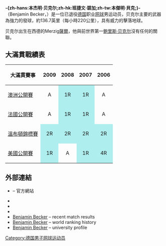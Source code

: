 {{noteTA
|G1=Tennis
|1=zh-hans:贝克尔;zh-hk:碧加;zh-tw:貝克爾;
|2=zh-hans:本杰明;zh-hk:班捷文;zh-tw:班傑明;
}}
{{Infobox 網球選手
|姓名=班傑明·貝克爾<br />Benjamin Becker
|image=Becker RG15 (19282133136).jpg
|caption=Becker at the [[2015_French_Open|2015 French Open]]
|country={{GER}}
|datebirth={{Birth date and age|1981|6|16|df=yes}}
|placebirth=[[西德|西德]][[梅爾齊希|梅爾齊希]]
|residence=[[德國|德國]][[梅特拉|梅特拉]]
|height={{convert|1.78|m|ftin|0|abbr=on}}
|weight={{convert|158|lb|kg|abbr=on}}
|college=[[貝勒大學|貝勒]]
|turnedpro=2005年
|plays=右手持拍（雙手反拍）
|careerprizemoney=$4,399,584
|singlesrecord=138–190 (42.07%)
|singlestitles=1
|highestsinglesranking=No. 35 (2014年10月27日)
|currentsinglesranking=No. 78 (2015年10月12日)
|AustralianOpenresult=第三輪 ([[2015年澳洲網球公開賽男子單打比賽|2015]])
|FrenchOpenresult=第三輪 ([[2015年法國網球公開賽男子單打比賽|2015]])
|Wimbledonresult=第二輪 ([[2006年溫布頓網球錦標賽男子單打比賽|2006]], [[2008年溫布頓網球錦標賽男子單打比賽|2008]], [[2009年溫布頓網球錦標賽男子單打比賽|2009]], [[2010年溫布頓網球錦標賽男子單打比賽|2010]], [[2012年溫布頓網球錦標賽男子單打比賽|2012]], [[2014年溫布頓網球錦標賽男子單打比賽|2014]])
|USOpenresult=第四輪 ([[2006年美國網球公開賽男子單打比賽|2006]])
|doublesrecord=47–76
|doublestitles=0
|highestdoublesranking=No. 58 (2010年7月5日)
|currentdoublesranking=No. 219 (2013年11月4日)
|AustralianOpenDoublesresult=第三輪 ([[2011年澳洲網球公開賽男子雙打比賽|2011]])
|FrenchOpenDoublesresult=第二輪 ([[2010年法國網球公開賽男子雙打比賽|2010]], [[2012年法國網球公開賽男子雙打比賽|2012]])
|WimbledonDoublesresult=第三輪 ([[2007年溫布頓網球錦標賽男子雙打比賽|2007]])
|USOpenDoublesresult=第二輪 ([[2010年美國網球公開賽男子雙打比賽|2010]])
|updated=
}}
'''-{zh-hans:本杰明·贝克尔;zh-hk:班捷文·碧加;zh-tw:本傑明·貝克;}-'''（Benjamin Becker，{{bd|1981年|6月16日|catIdx=Becker, Benjamin}}）是一位已退役[[德国|德国]]职业[[网球|网球]]男运动员，贝克尔主要的武器為強力的發球，約136.7英里（每小時220公里），具有威力的擊落地球。

贝克尔出生在西德的Merzig[[薩爾|薩爾]]，他與前世界第一[[鲍里斯·贝克尔|鲍里斯·贝克尔]]沒有任何的關聯。

==大滿貫戰績表==
{| class="wikitable"
|- bgcolor="#efefef"
! 大滿貫賽事 !! 2009 !! 2008 !! 2007 !! 2006
|-
|[[澳洲網球公開賽|澳洲公開賽]]
|align="center" |A
|align="center" style="background:#afeeee;"|1R
|align="center" style="background:#afeeee;"|1R
|align="center" |A

|-
|[[法國網球公開賽|法國公開賽]]
|align="center" |A
|align="center" style="background:#afeeee;"|1R
|align="center" style="background:#afeeee;"|1R
|align="center" |A

|-
|[[溫布頓網球錦標賽|溫布頓錦標賽]]
|align="center" style="background:#afeeee;"|2R
|align="center" style="background:#afeeee;"|2R
|align="center" style="background:#afeeee;"|2R
|align="center" style="background:#afeeee;"|2R

|-
|[[美國網球公開賽|美國公開賽]]
|align="center" style="background:#afeeee;"|1R
|align="center" |A
|align="center" style="background:#afeeee;"|1R
|align="center" style="background:#afeeee;"|4R
|}

==外部連結==
*{{Official website|www.benni-becker.com|Benjamin Becker}} – 官方網站
*{{ATP|id=B896}}
* {{ITF Profile|id=10026122}}
* {{DavisCupplayerlink|10026122}}
*[http://steveghelper.com/MatchResults.php?players=min+Becker&weeks=12 Benjamin Becker] {{Wayback|url=http://steveghelper.com/MatchResults.php?players=min+Becker&weeks=12 |date=20140505075713 }} – recent match results
*[http://steveghelper.com/RankingHistory.php?player=Ben+Becker Benjamin Becker] {{Wayback|url=http://steveghelper.com/RankingHistory.php?player=Ben+Becker |date=20140505075916 }} – world ranking history
*[https://web.archive.org/web/20090415153957/http://baylorbears.cstv.com/sports/m-tennis/mtt/becker_benjamin00.html Benjamin Becker] – university profile

{{s-start}}
{{s-ach|aw}}
{{succession box|
|before= {{flagicon|FRA}} [[加埃爾·蒙菲爾斯|蒙菲爾斯]]
|after={{flagicon|FRA}} [[若-威尔弗里德·特松加|特松加]]
|title=ATP年度世界最佳新秀
|years= {{flagicon|DEU}} [[2006|2006]]
|}}
{{s-end}}

{{Authority control}}
{{DEFAULTSORT:Becker, Benjamin}}

[[Category:德国男子网球运动员|Category:德国男子网球运动员]]